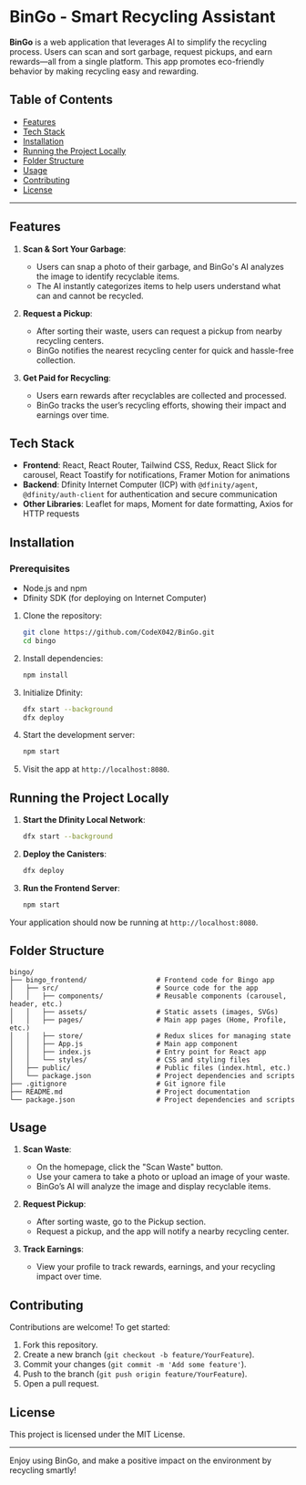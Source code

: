 # BinGo - Smart Recycling Assistant

**BinGo** is a web application that leverages AI to simplify the recycling process. Users can scan and sort garbage, request pickups, and earn rewards—all from a single platform. This app promotes eco-friendly behavior by making recycling easy and rewarding.

## Table of Contents

- [Features](#features)
- [Tech Stack](#tech-stack)
- [Installation](#installation)
- [Running the Project Locally](#running-the-project-locally)
- [Folder Structure](#folder-structure)
- [Usage](#usage)
- [Contributing](#contributing)
- [License](#license)

---

## Features

1. **Scan & Sort Your Garbage**:
   - Users can snap a photo of their garbage, and BinGo's AI analyzes the image to identify recyclable items.
   - The AI instantly categorizes items to help users understand what can and cannot be recycled.

2. **Request a Pickup**:
   - After sorting their waste, users can request a pickup from nearby recycling centers.
   - BinGo notifies the nearest recycling center for quick and hassle-free collection.

3. **Get Paid for Recycling**:
   - Users earn rewards after recyclables are collected and processed.
   - BinGo tracks the user’s recycling efforts, showing their impact and earnings over time.

## Tech Stack

- **Frontend**: React, React Router, Tailwind CSS, Redux, React Slick for carousel, React Toastify for notifications, Framer Motion for animations
- **Backend**: Dfinity Internet Computer (ICP) with `@dfinity/agent`, `@dfinity/auth-client` for authentication and secure communication
- **Other Libraries**: Leaflet for maps, Moment for date formatting, Axios for HTTP requests

## Installation

### Prerequisites

- Node.js and npm
- Dfinity SDK (for deploying on Internet Computer)

1. Clone the repository:

   ```bash
   git clone https://github.com/CodeX042/BinGo.git
   cd bingo
   ```

2. Install dependencies:

   ```bash
   npm install
   ```

3. Initialize Dfinity:

   ```bash
   dfx start --background
   dfx deploy
   ```

4. Start the development server:

   ```bash
   npm start
   ```

5. Visit the app at `http://localhost:8080`.

## Running the Project Locally

1. **Start the Dfinity Local Network**:

   ```bash
   dfx start --background
   ```

2. **Deploy the Canisters**:

   ```bash
   dfx deploy
   ```

3. **Run the Frontend Server**:

   ```bash
   npm start
   ```

Your application should now be running at `http://localhost:8080`.

## Folder Structure

```
bingo/
├── bingo_frontend/                 # Frontend code for Bingo app
│   ├── src/                        # Source code for the app
│   │   ├── components/             # Reusable components (carousel, header, etc.)
│   │   ├── assets/                 # Static assets (images, SVGs)
│   │   ├── pages/                  # Main app pages (Home, Profile, etc.)
│   │   ├── store/                  # Redux slices for managing state
│   │   ├── App.js                  # Main app component
│   │   ├── index.js                # Entry point for React app
│   │   └── styles/                 # CSS and styling files
│   ├── public/                     # Public files (index.html, etc.)
│   └── package.json                # Project dependencies and scripts
├── .gitignore                      # Git ignore file
├── README.md                       # Project documentation
└── package.json                    # Project dependencies and scripts

```

## Usage

1. **Scan Waste**:
   - On the homepage, click the "Scan Waste" button.
   - Use your camera to take a photo or upload an image of your waste.
   - BinGo’s AI will analyze the image and display recyclable items.

2. **Request Pickup**:
   - After sorting waste, go to the Pickup section.
   - Request a pickup, and the app will notify a nearby recycling center.

3. **Track Earnings**:
   - View your profile to track rewards, earnings, and your recycling impact over time.

## Contributing

Contributions are welcome! To get started:

1. Fork this repository.
2. Create a new branch (`git checkout -b feature/YourFeature`).
3. Commit your changes (`git commit -m 'Add some feature'`).
4. Push to the branch (`git push origin feature/YourFeature`).
5. Open a pull request.

## License

This project is licensed under the MIT License.

---

Enjoy using BinGo, and make a positive impact on the environment by recycling smartly!
